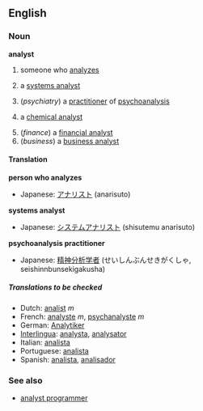 ==English==
===Noun===
'''analyst'''
# someone who [[analyze]]s
#{{computing}} a [[systems analyst]]
#(''psychiatry'') a [[practitioner]] of [[psychoanalysis]]
#{{chemistry}} a [[chemical analyst]]
#(''finance'') a [[financial analyst]]
#(''business'') a [[business analyst]]

====Translation====
'''person who analyzes'''
{{top}}
*Japanese: [[アナリスト]] (anarisuto)
{{mid}}
{{bottom}}

'''systems analyst'''
{{top}}
*Japanese: [[システムアナリスト]] (shisutemu anarisuto)
{{mid}}
{{bottom}}

'''psychoanalysis practitioner'''
{{top}}
*Japanese: [[精神分析学者]] (せいしんぶんせきがくしゃ, seishinnbunsekigakusha)
{{mid}}
{{bottom}}

===== Translations to be checked =====
<!--Remove this section once all of the translations below have been moved into the tables above.-->
{{checktrans}}

*Dutch: [[analist]] ''m''
*French: [[analyste]] ''m'', [[psychanalyste]] ''m''
*German: [[Analytiker]] 
*[[Interlingua]]: [[analysta]], [[analysator]] 
*Italian: [[analista]] 
*Portuguese: [[analista]] 
*Spanish: [[analista]], [[analisador]]

===See also===
*[[analyst programmer]]